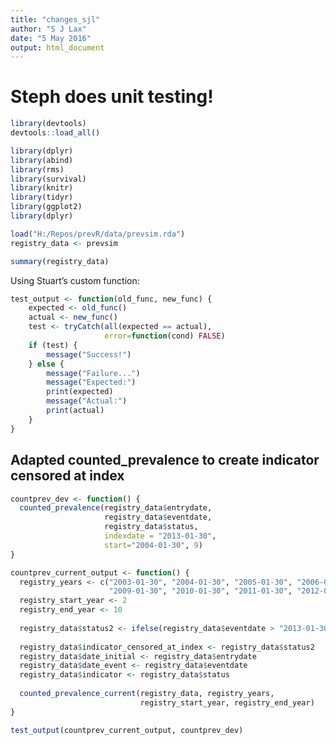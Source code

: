 ```yaml
---
title: "changes_sjl"
author: "S J Lax"
date: "5 May 2016"
output: html_document
---
```


# Steph does unit testing!

```r
library(devtools)
devtools::load_all()

library(dplyr)
library(abind)
library(rms)
library(survival)
library(knitr)
library(tidyr)
library(ggplot2)
library(dplyr)
```

```r
load("H:/Repos/prevR/data/prevsim.rda")
registry_data <- prevsim

summary(registry_data)
```

Using Stuart's custom function:

```r
test_output <- function(old_func, new_func) {
    expected <- old_func()
    actual <- new_func()
    test <- tryCatch(all(expected == actual),
                     error=function(cond) FALSE)
    if (test) {
        message("Success!")
    } else {
        message("Failure...")
        message("Expected:")
        print(expected)
        message("Actual:") 
        print(actual)
    }
}
```

## Adapted counted_prevalence to create indicator censored at index

```r
countprev_dev <- function() {
  counted_prevalence(registry_data$entrydate, 
                     registry_data$eventdate, 
                     registry_data$status, 
                     indexdate = "2013-01-30", 
                     start="2004-01-30", 9)
}
```

```r
countprev_current_output <- function() {
  registry_years <- c("2003-01-30", "2004-01-30", "2005-01-30", "2006-01-30", "2007-01-30", "2008-01-30",
                      "2009-01-30", "2010-01-30", "2011-01-30", "2012-01-30", "2013-01-30")
  registry_start_year <- 2
  registry_end_year <- 10
  
  registry_data$status2 <- ifelse(registry_data$eventdate > "2013-01-30", 0, registry_data$status)
  
  registry_data$indicator_censored_at_index <- registry_data$status2
  registry_data$date_initial <- registry_data$entrydate
  registry_data$date_event <- registry_data$eventdate
  registry_data$indicator <- registry_data$status
  
  counted_prevalence_current(registry_data, registry_years, 
                             registry_start_year, registry_end_year)
}
```



```r
test_output(countprev_current_output, countprev_dev)
```
